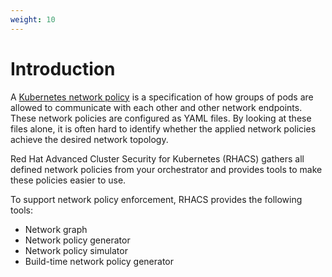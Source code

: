 ```yaml
---
weight: 10
---
```


# Introduction

A [Kubernetes network policy](https://kubernetes.io/docs/concepts/services-networking/network-policies/) is a specification of how groups of pods are allowed to communicate with each other and other network endpoints. These network policies are configured as YAML files. By looking at these files alone, it is often hard to identify whether the applied network policies achieve the desired network topology.

Red Hat Advanced Cluster Security for Kubernetes (RHACS) gathers all defined network policies from your orchestrator and provides tools to make these policies easier to use.

To support network policy enforcement, RHACS provides the following tools:

- Network graph
- Network policy generator
- Network policy simulator
- Build-time network policy generator